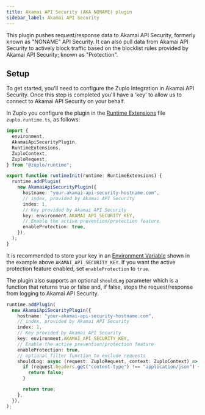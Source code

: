 ```yaml
---
title: Akamai API Security (AKA NONAME) plugin
sidebar_label: Akamai API Security
---
```


This plugin pushes request/response data to Akamai API Security, formerly known
as "NONAME" API Security. It can also pull data from Akamai API Security to
actively block traffic based on the blocklist rules provided by Akamai API
Security; known as "Protection".

<EnterpriseFeature name="Custom logging" />

## Setup

To get started, you'll need to configure the Zuplo Integration in Akamai API
Security. Once this step is completed you'll have a 'key' to allow us to connect
to Akamai API Security on your behalf.

In Zuplo you configure the plugin in the
[Runtime Extensions](../programmable-api/runtime-extensions.mdx) file
`zuplo.runtime.ts`, as follows:

```ts title="modules/zuplo.runtime.ts"
import {
  environment,
  AkamaiApiSecurityPlugin,
  RuntimeExtensions,
  ZuploContext,
  ZuploRequest,
} from "@zuplo/runtime";

export function runtimeInit(runtime: RuntimeExtensions) {
  runtime.addPlugin(
    new AkamaiApiSecurityPlugin({
      hostname: "your-akamai-api-security-hostname.com",
      // index, provided by Akamai API Security
      index: 1,
      // Key provided by Akamai API Security
      key: environment.AKAMAI_API_SECURITY_KEY,
      // Enable the active prevention/protection feature
      enableProtection: true,
    }),
  );
}
```

It is recommended to store your key in an
[Environment Variable](./environment-variables.mdx) shown in the example above
`AKAMAI_API_SECURITY_KEY`. If you want the active protection feature enabled,
set `enableProtection` to `true`.

The plugin also supports an optional `shouldLog` parameter which is a function
that returns true or false and, if false, stops the request/response from
logging to Akamai API Security.

```ts
runtime.addPlugin(
  new AkamaiApiSecurityPlugin({
    hostname: "your-akamai-api-security-hostname.com",
    // index, provided by Akamai API Security
    index: 1,
    // Key provided by Akamai API Security
    key: environment.AKAMAI_API_SECURITY_KEY,
    // Enable the active prevention/protection feature
    enableProtection: true,
    // optional filter function to exclude requests
    shouldLog: async (request: ZuploRequest, context: ZuploContext) => {
      if (request.headers.get("content-type") !== "application/json") {
        return false;
      }

      return true;
    },
  }),
);
```
